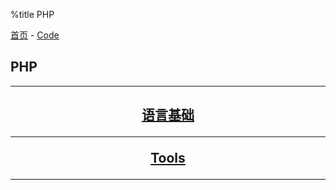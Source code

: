 %title PHP

[[../../index|首页]] - [[../index|Code]]
==PHP==
----
<center>
<h2>
[[base/index|语言基础]]
----
[[tools/index|Tools]]
</h2>
</center>
----
